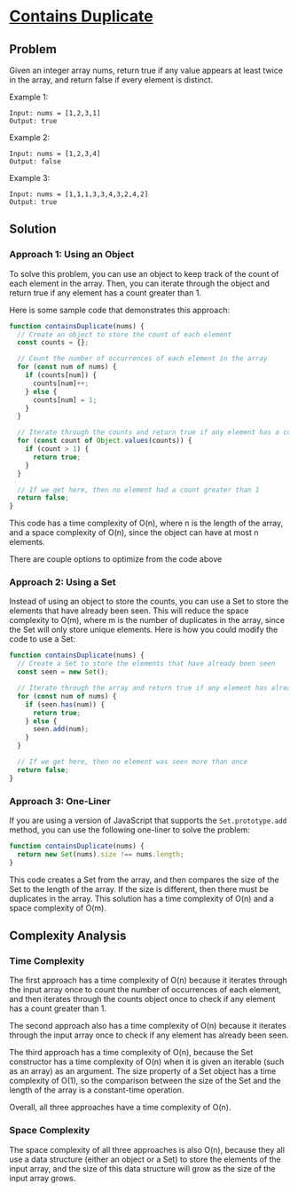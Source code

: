 
# [Contains Duplicate](https://leetcode.com/problems/contains-duplicate/) <DifficultyChip difficulty="easy" />

## Problem

Given an integer array nums, return true if any value appears at least twice in the array, and return false if every element is distinct.

Example 1:

```text
Input: nums = [1,2,3,1]
Output: true
```

Example 2:

```text
Input: nums = [1,2,3,4]
Output: false
```

Example 3:

```text
Input: nums = [1,1,1,3,3,4,3,2,4,2]
Output: true
```

## Solution

### Approach 1: Using an Object

To solve this problem, you can use an object to keep track of the count of each element in the array. Then, you can iterate through the object and return true if any element has a count greater than 1.

Here is some sample code that demonstrates this approach:

```javascript
function containsDuplicate(nums) {
  // Create an object to store the count of each element
  const counts = {};

  // Count the number of occurrences of each element in the array
  for (const num of nums) {
    if (counts[num]) {
      counts[num]++;
    } else {
      counts[num] = 1;
    }
  }

  // Iterate through the counts and return true if any element has a count greater than 1
  for (const count of Object.values(counts)) {
    if (count > 1) {
      return true;
    }
  }

  // If we get here, then no element had a count greater than 1
  return false;
}
```

This code has a time complexity of O(n), where n is the length of the array, and a space complexity of O(n), since the object can have at most n elements.

There are couple options to optimize from the code above

### Approach 2: Using a Set

Instead of using an object to store the counts, you can use a Set to store the elements that have already been seen. This will reduce the space complexity to O(m), where m is the number of duplicates in the array, since the Set will only store unique elements. Here is how you could modify the code to use a Set:

```javascript
function containsDuplicate(nums) {
  // Create a Set to store the elements that have already been seen
  const seen = new Set();

  // Iterate through the array and return true if any element has already been seen
  for (const num of nums) {
    if (seen.has(num)) {
      return true;
    } else {
      seen.add(num);
    }
  }

  // If we get here, then no element was seen more than once
  return false;
}
```

### Approach 3: One-Liner

If you are using a version of JavaScript that supports the `Set.prototype.add` method, you can use the following one-liner to solve the problem:

```javascript
function containsDuplicate(nums) {
  return new Set(nums).size !== nums.length;
}
```

This code creates a Set from the array, and then compares the size of the Set to the length of the array. If the size is different, then there must be duplicates in the array. This solution has a time complexity of O(n) and a space complexity of O(m).

## Complexity Analysis

### Time Complexity

The first approach has a time complexity of O(n) because it iterates through the input array once to count the number of occurrences of each element, and then iterates through the counts object once to check if any element has a count greater than 1.

The second approach also has a time complexity of O(n) because it iterates through the input array once to check if any element has already been seen.

The third approach has a time complexity of O(n), because the Set constructor has a time complexity of O(n) when it is given an iterable (such as an array) as an argument. The size property of a Set object has a time complexity of O(1), so the comparison between the size of the Set and the length of the array is a constant-time operation.

Overall, all three approaches have a time complexity of O(n).

### Space Complexity

The space complexity of all three approaches is also O(n), because they all use a data structure (either an object or a Set) to store the elements of the input array, and the size of this data structure will grow as the size of the input array grows.
